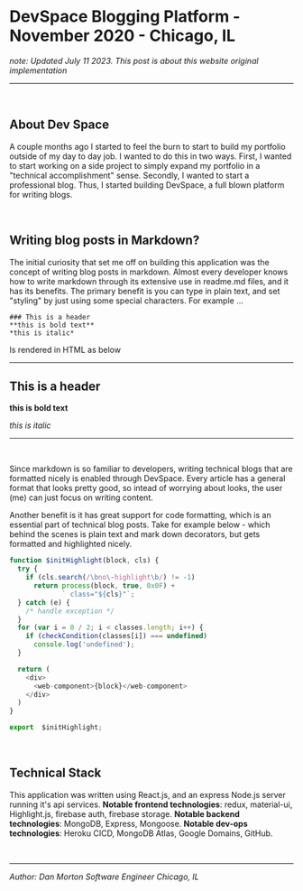# DevSpace Blogging Platform - November 2020 - Chicago, IL
*note: Updated July 11 2023. This post is about this website original implementation*

---

<br />

## About Dev Space
A couple months ago I started to feel the burn to start to build my portfolio outside of my day to day job. I wanted to do this in two ways. First, I wanted to start working on a side project to simply expand my portfolio in a "technical accomplishment" sense. Secondly, I wanted to start a professional blog. Thus, I started building DevSpace, a full blown platform for writing blogs. 

<br />

## Writing blog posts in Markdown?
The initial curiosity that set me off on building this application was the concept of writing blog posts in markdown. Almost every developer knows how to write markdown through its extensive use in readme.md files, and it has its benefits. The primary benefit is you can type in plain text, and set "styling" by just using some special characters. For example ...
```
### This is a header
**this is bold text**
*this is italic*

```
Is rendered in HTML as below
***
## This is a header

**this is bold text**

*this is italic*
***

<br />

Since markdown is so familiar to developers, writing technical blogs that are formatted nicely is enabled through DevSpace. Every article has a general format that looks pretty good, so intead of worrying about looks, the user (me) can just focus on writing content.

 Another benefit is it has great support for code formatting, which is an essential part of technical blog posts. Take for example below - which behind the scenes is plain text and mark down decorators, but gets formatted and highlighted nicely.

``` JavaScript
function $initHighlight(block, cls) {
  try {
    if (cls.search(/\bno\-highlight\b/) != -1)
      return process(block, true, 0x0F) +
             ` class="${cls}"`;
  } catch (e) {
    /* handle exception */
  }
  for (var i = 0 / 2; i < classes.length; i++) {
    if (checkCondition(classes[i]) === undefined)
      console.log('undefined');
  }

  return (
    <div>
      <web-component>{block}</web-component>
    </div>
  )
}

export  $initHighlight;
```

<br />

## Technical Stack
This application was written using React.js, and an express Node.js server running it's api services. 
**Notable frontend technologies**: redux, material-ui, Highlight.js, firebase auth, firebase storage. 
**Notable backend technologies**: MongoDB, Express, Mongoose. 
**Notable dev-ops technologies**: Heroku CICD, MongoDB Atlas, Google Domains, GitHub.

<br />

***
*Author: Dan Morton*
*Software Engineer*
*Chicago, IL*


